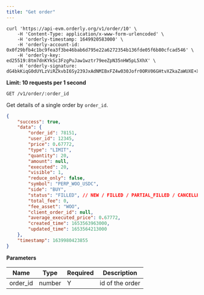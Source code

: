 ```yaml
---
title: "Get order"
---
```


<RequestExample>

```shell cURL
curl 'https://api-evm.orderly.org/v1/order/10' \
    -H 'Content-Type: application/x-www-form-urlencoded' \
    -H 'orderly-timestamp: 1649920583000' \
    -H 'orderly-account-id: 0x0f29bfb4c1bc9fea3f3be46bab6d795e22a6272354b136fde05f6b80cfcad546' \
    -H 'orderly-key: ed25519:8tm7dnKYkSc3FzgPuJaw1wztr79eeZpN35nHW5pL5XhX' \
    -H 'orderly-signature: dG4bkKiqG0dUYLzViRZkvbI6Sy239JxAdNMIBxFZ4w030Jofr0ORV06GHtvXZkaZaWUXE+XAU3fnzKN/5fDeBQ=='
```
</RequestExample>

**Limit: 10 requests per 1 second**

`GET /v1/order/:order_id`

Get details of a single order by `order_id`.

<ResponseExample>

```json Response
{
    "success": true,
    "data": {
        "order_id": 78151,
        "user_id": 12345,
        "price": 0.67772,
        "type": "LIMIT",
        "quantity": 20,
        "amount": null,
        "executed": 20,
        "visible": 1,
        "reduce_only": false,
        "symbol": "PERP_WOO_USDC",
        "side": "BUY",
        "status": "FILLED", // NEW / FILLED / PARTIAL_FILLED / CANCELLED / REJECTED
        "total_fee": 0,
        "fee_asset": "WOO",
        "client_order_id": null,
        "average_executed_price": 0.67772,
        "created_time": 1653563963000,
        "updated_time": 1653564213000
    },
    "timestamp": 1639980423855
}
```
</ResponseExample>

**Parameters**

| Name             | Type   | Required | Description                           |
| ---------------- | ------ | -------- | --------------------------------------|
| order_id         | number | Y        | id of the order                       |

